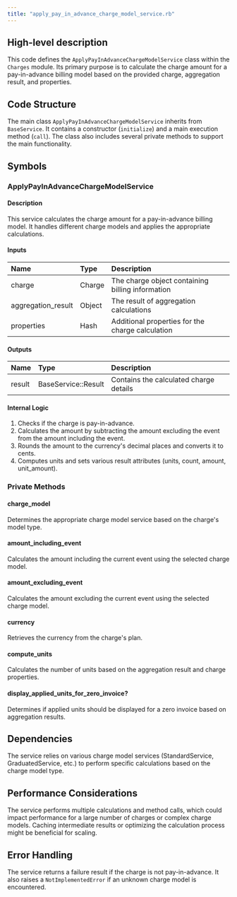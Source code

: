 ```yaml
---
title: "apply_pay_in_advance_charge_model_service.rb"
---
```


## High-level description
This code defines the `ApplyPayInAdvanceChargeModelService` class within the `Charges` module. Its primary purpose is to calculate the charge amount for a pay-in-advance billing model based on the provided charge, aggregation result, and properties.

## Code Structure
The main class `ApplyPayInAdvanceChargeModelService` inherits from `BaseService`. It contains a constructor (`initialize`) and a main execution method (`call`). The class also includes several private methods to support the main functionality.

## Symbols

### ApplyPayInAdvanceChargeModelService
#### Description
This service calculates the charge amount for a pay-in-advance billing model. It handles different charge models and applies the appropriate calculations.

#### Inputs
| Name | Type | Description |
|:-----|:-----|:------------|
| charge | Charge | The charge object containing billing information |
| aggregation_result | Object | The result of aggregation calculations |
| properties | Hash | Additional properties for the charge calculation |

#### Outputs
| Name | Type | Description |
|:-----|:-----|:------------|
| result | BaseService::Result | Contains the calculated charge details |

#### Internal Logic
1. Checks if the charge is pay-in-advance.
2. Calculates the amount by subtracting the amount excluding the event from the amount including the event.
3. Rounds the amount to the currency's decimal places and converts it to cents.
4. Computes units and sets various result attributes (units, count, amount, unit_amount).

### Private Methods

#### charge_model
Determines the appropriate charge model service based on the charge's model type.

#### amount_including_event
Calculates the amount including the current event using the selected charge model.

#### amount_excluding_event
Calculates the amount excluding the current event using the selected charge model.

#### currency
Retrieves the currency from the charge's plan.

#### compute_units
Calculates the number of units based on the aggregation result and charge properties.

#### display_applied_units_for_zero_invoice?
Determines if applied units should be displayed for a zero invoice based on aggregation results.

## Dependencies
The service relies on various charge model services (StandardService, GraduatedService, etc.) to perform specific calculations based on the charge model type.

## Performance Considerations
The service performs multiple calculations and method calls, which could impact performance for a large number of charges or complex charge models. Caching intermediate results or optimizing the calculation process might be beneficial for scaling.

## Error Handling
The service returns a failure result if the charge is not pay-in-advance. It also raises a `NotImplementedError` if an unknown charge model is encountered.